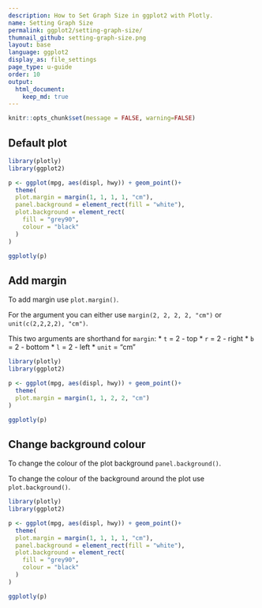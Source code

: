 ```yaml
---
description: How to Set Graph Size in ggplot2 with Plotly.
name: Setting Graph Size
permalink: ggplot2/setting-graph-size/
thumnail_github: setting-graph-size.png
layout: base
language: ggplot2
display_as: file_settings
page_type: u-guide
order: 10
output:
  html_document:
    keep_md: true
---
```


```r
knitr::opts_chunk$set(message = FALSE, warning=FALSE)
```

## Default plot


```r
library(plotly)
library(ggplot2)

p <- ggplot(mpg, aes(displ, hwy)) + geom_point()+ 
  theme(
  plot.margin = margin(1, 1, 1, 1, "cm"),
  panel.background = element_rect(fill = "white"),
  plot.background = element_rect(
    fill = "grey90",
    colour = "black"
  )
)

ggplotly(p)
```


<!--------------------- EXAMPLE BREAK ------------------------->

## Add margin

To add margin use `plot.margin()`. 

For the argument you can either use `margin(2, 2, 2, 2, "cm")` or `unit(c(2,2,2,2), "cm")`.

This two arguments are shorthand for `margin`:
* `t` = 2  - top
* `r` = 2  - right
* `b` = 2  - bottom
* `l` = 2  - left
* `unit ` = "cm"



```r
library(plotly)
library(ggplot2)

p <- ggplot(mpg, aes(displ, hwy)) + geom_point()+ 
  theme(
  plot.margin = margin(1, 1, 2, 2, "cm")
)

ggplotly(p)
```

<!--------------------- EXAMPLE BREAK ------------------------->

## Change background colour

To change the colour of the plot background `panel.background()`.

To change the colour of the background around the plot use `plot.background()`.
```r
library(plotly)
library(ggplot2)

p <- ggplot(mpg, aes(displ, hwy)) + geom_point()+ 
  theme(
  plot.margin = margin(1, 1, 1, 1, "cm"),
  panel.background = element_rect(fill = "white"),
  plot.background = element_rect(
    fill = "grey90",
    colour = "black"
  )
)

ggplotly(p)
```


<!--------------------- EXAMPLE BREAK ------------------------->
